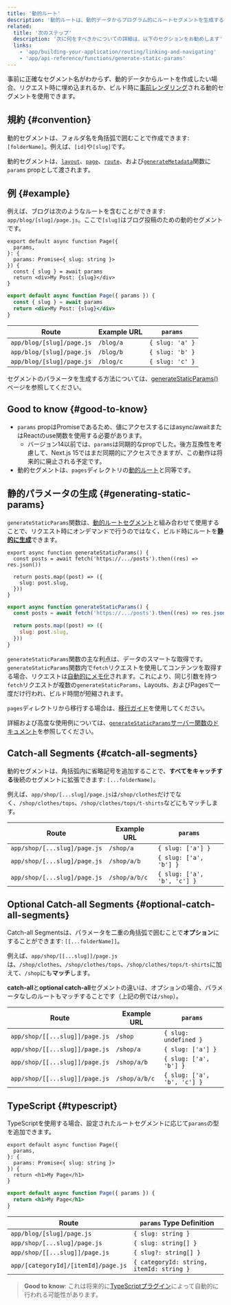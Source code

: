 ```yaml
---
title: '動的ルート'
description: '動的ルートは、動的データからプログラム的にルートセグメントを生成するために使用できます。'
related:
  title: '次のステップ'
  description: '次に何をすべきかについての詳細は、以下のセクションをお勧めします'
  links:
    - 'app/building-your-application/routing/linking-and-navigating'
    - 'app/api-reference/functions/generate-static-params'
---
```


事前に正確なセグメント名がわからず、動的データからルートを作成したい場合、リクエスト時に埋め込まれるか、ビルド時に[事前レンダリング](#generating-static-params)される動的セグメントを使用できます。

## 規約 {#convention}

動的セグメントは、フォルダ名を角括弧で囲むことで作成できます: `[folderName]`。例えば、`[id]`や`[slug]`です。

動的セグメントは、[`layout`](/docs/app/api-reference/file-conventions/layout)、[`page`](/docs/app/api-reference/file-conventions/page)、[`route`](/docs/app/building-your-application/routing/route-handlers)、および[`generateMetadata`](/docs/app/api-reference/functions/generate-metadata#generatemetadata-function)関数に`params` propとして渡されます。

## 例 {#example}

例えば、ブログは次のようなルートを含むことができます: `app/blog/[slug]/page.js`。ここで`[slug]`はブログ投稿のための動的セグメントです。

<Tabs>
<TabItem value="tsx" label="TypeScript">

```tsx title="app/blog/[slug]/page.tsx" switcher
export default async function Page({
  params,
}: {
  params: Promise<{ slug: string }>
}) {
  const { slug } = await params
  return <div>My Post: {slug}</div>
}
```

</TabItem>
<TabItem value="jsx" label="JavaScript">

```jsx title="app/blog/[slug]/page.js" switcher
export default async function Page({ params }) {
  const { slug } = await params
  return <div>My Post: {slug}</div>
}
```

</TabItem>
</Tabs>

| Route                     | Example URL | `params`        |
| ------------------------- | ----------- | --------------- |
| `app/blog/[slug]/page.js` | `/blog/a`   | `{ slug: 'a' }` |
| `app/blog/[slug]/page.js` | `/blog/b`   | `{ slug: 'b' }` |
| `app/blog/[slug]/page.js` | `/blog/c`   | `{ slug: 'c' }` |

セグメントのパラメータを生成する方法については、[generateStaticParams()](#generating-static-params)ページを参照してください。

## Good to know {#good-to-know}

- `params` propはPromiseであるため、値にアクセスするにはasync/awaitまたはReactのuse関数を使用する必要があります。
  - バージョン14以前では、`params`は同期的なpropでした。後方互換性を考慮して、Next.js 15ではまだ同期的にアクセスできますが、この動作は将来的に廃止される予定です。
- 動的セグメントは、`pages`ディレクトリの[動的ルート](https://nextjs.org/docs/canary/pages/building-your-application/routing/dynamic-routes)と同等です。

## 静的パラメータの生成 {#generating-static-params}

`generateStaticParams`関数は、[動的ルートセグメント](/docs/app/building-your-application/routing/dynamic-routes)と組み合わせて使用することで、リクエスト時にオンデマンドで行うのではなく、ビルド時にルートを[**静的に生成**](/docs/app/building-your-application/rendering/server-components#static-rendering-default)できます。

<Tabs>
<TabItem value="tsx" label="TypeScript">

```tsx title="app/blog/[slug]/page.tsx" switcher
export async function generateStaticParams() {
  const posts = await fetch('https://.../posts').then((res) => res.json())

  return posts.map((post) => ({
    slug: post.slug,
  }))
}
```

</TabItem>
<TabItem value="jsx" label="JavaScript">

```jsx title="app/blog/[slug]/page.js" switcher
export async function generateStaticParams() {
  const posts = await fetch('https://.../posts').then((res) => res.json())

  return posts.map((post) => ({
    slug: post.slug,
  }))
}
```

</TabItem>
</Tabs>

`generateStaticParams`関数の主な利点は、データのスマートな取得です。`generateStaticParams`関数内で`fetch`リクエストを使用してコンテンツを取得する場合、リクエストは[自動的にメモ化](/docs/app/building-your-application/caching#request-memoization)されます。これにより、同じ引数を持つ`fetch`リクエストが複数の`generateStaticParams`、Layouts、およびPagesで一度だけ行われ、ビルド時間が短縮されます。

`pages`ディレクトリから移行する場合は、[移行ガイド](/docs/app/guides/migrating/app-router-migration#dynamic-paths-getstaticpaths)を使用してください。

詳細および高度な使用例については、[`generateStaticParams`サーバー関数のドキュメント](/docs/app/api-reference/functions/generate-static-params)を参照してください。

## Catch-all Segments {#catch-all-segments}

動的セグメントは、角括弧内に省略記号を追加することで、**すべてをキャッチする**後続のセグメントに拡張できます: `[...folderName]`。

例えば、`app/shop/[...slug]/page.js`は`/shop/clothes`だけでなく、`/shop/clothes/tops`、`/shop/clothes/tops/t-shirts`などにもマッチします。

| Route                        | Example URL   | `params`                    |
| ---------------------------- | ------------- | --------------------------- |
| `app/shop/[...slug]/page.js` | `/shop/a`     | `{ slug: ['a'] }`           |
| `app/shop/[...slug]/page.js` | `/shop/a/b`   | `{ slug: ['a', 'b'] }`      |
| `app/shop/[...slug]/page.js` | `/shop/a/b/c` | `{ slug: ['a', 'b', 'c'] }` |

## Optional Catch-all Segments {#optional-catch-all-segments}

Catch-all Segmentsは、パラメータを二重の角括弧で囲むことで**オプション**にすることができます: `[[...folderName]]`。

例えば、`app/shop/[[...slug]]/page.js`は、`/shop/clothes`、`/shop/clothes/tops`、`/shop/clothes/tops/t-shirts`に加えて、`/shop`にも**マッチ**します。

**catch-all**と**optional catch-all**セグメントの違いは、オプションの場合、パラメータなしのルートもマッチすることです（上記の例では`/shop`）。

| Route                          | Example URL   | `params`                    |
| ------------------------------ | ------------- | --------------------------- |
| `app/shop/[[...slug]]/page.js` | `/shop`       | `{ slug: undefined }`       |
| `app/shop/[[...slug]]/page.js` | `/shop/a`     | `{ slug: ['a'] }`           |
| `app/shop/[[...slug]]/page.js` | `/shop/a/b`   | `{ slug: ['a', 'b'] }`      |
| `app/shop/[[...slug]]/page.js` | `/shop/a/b/c` | `{ slug: ['a', 'b', 'c'] }` |

## TypeScript {#typescript}

TypeScriptを使用する場合、設定されたルートセグメントに応じて`params`の型を追加できます。

<Tabs>
<TabItem value="tsx" label="TypeScript">

```tsx title="app/blog/[slug]/page.tsx" switcher
export default async function Page({
  params,
}: {
  params: Promise<{ slug: string }>
}) {
  return <h1>My Page</h1>
}
```

</TabItem>
<TabItem value="jsx" label="JavaScript">

```jsx title="app/blog/[slug]/page.js" switcher
export default async function Page({ params }) {
  return <h1>My Page</h1>
}
```

</TabItem>
</Tabs>

| Route                               | `params` Type Definition                 |
| ----------------------------------- | ---------------------------------------- |
| `app/blog/[slug]/page.js`           | `{ slug: string }`                       |
| `app/shop/[...slug]/page.js`        | `{ slug: string[] }`                     |
| `app/shop/[[...slug]]/page.js`      | `{ slug?: string[] }`                    |
| `app/[categoryId]/[itemId]/page.js` | `{ categoryId: string, itemId: string }` |

> **Good to know**: これは将来的に[TypeScriptプラグイン](/docs/app/api-reference/config/typescript#ide-plugin)によって自動的に行われる可能性があります。
